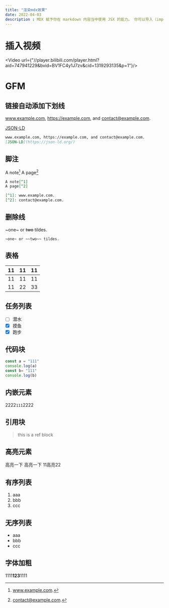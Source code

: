 ```yaml
---
title: "渲染mdx效果"
date: 2022-04-03
description : MDX 赋予你在 markdown 内容当中使用 JSX 的能力。 你可以导入（import）如见，例如交互式图标或警告框...
---
```



# 插入视频
<Video url={"//player.bilibili.com/player.html?aid=747941229&bvid=BV1FC4y1J7zv&cid=1319293135&p=1"}/>
# GFM

## 链接自动添加下划线

www.example.com, https://example.com, and contact@example.com.

[JSON-LD](https://json-ld.org/)

```markdown
www.example.com, https://example.com, and contact@example.com.
[JSON-LD](https://json-ld.org/)
```

## 脚注

A note[^1]
A page[^2]

[^1]: www.example.com.
[^2]: contact@example.com.

```markdown
A note[^1]
A page[^2]

[^1]: www.example.com.
[^2]: contact@example.com.
```

## 删除线

~one~ or ~~two~~ tildes.

```
~one~ or ~~two~~ tildes.
```

## 表格


| 11   | 11   | 11   |
| ---- | ---- | ---- |
| 11   | 11   | 11   |
| 11   | 22   | 33   |

## 任务列表

* [ ] 潜水
* [x] 摸鱼
* [x] 跑步

## 代码块

```js
const a = "111"
console.log(a)
const b= "111"
console.log(b)
```

## 内嵌元素

2222`111`2222

## 引用块

> this is a ref block

## 高亮元素
<HighlightEle>高亮一下</HighlightEle>
<HighlightEle>高亮一下</HighlightEle>
11<HighlightEle>高亮</HighlightEle>22

## 有序列表

1. aaa
2. bbb
3. ccc

## 无序列表
- aaa
- bbb
- ccc

## 字体加粗
1111**123**1111



